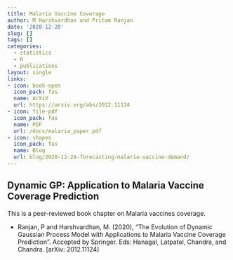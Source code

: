 ```yaml
---
title: Malaria Vaccine Coverage
author: M Harshvardhan and Pritam Ranjan
date: '2020-12-20'
slug: []
tags: []
categories:
  - statistics
  - R
  - publications
layout: single
links:
- icon: book-open
  icon_pack: fas
  name: ArXiV
  url: https://arxiv.org/abs/2012.11124
- icon: file-pdf
  icon_pack: fas
  name: PDF
  url: /docs/malaria_paper.pdf
- icon: shapes
  icon_pack: fas
  name: Blog
  url: blog/2020-12-24-forecasting-malaria-vaccine-demand/
---
```


## Dynamic GP: Application to Malaria Vaccine Coverage Prediction

This is a peer-reviewed book chapter on Malaria vaccines coverage.

* Ranjan, P and Harshvardhan, M. (2020), “The Evolution of Dynamic Gaussian Process Model with Applications to Malaria Vaccine Coverage Prediction". Accepted by Springer. Eds: Hanagal, Latpatel, Chandra, and Chandra. [arXiv: 2012.11124]
